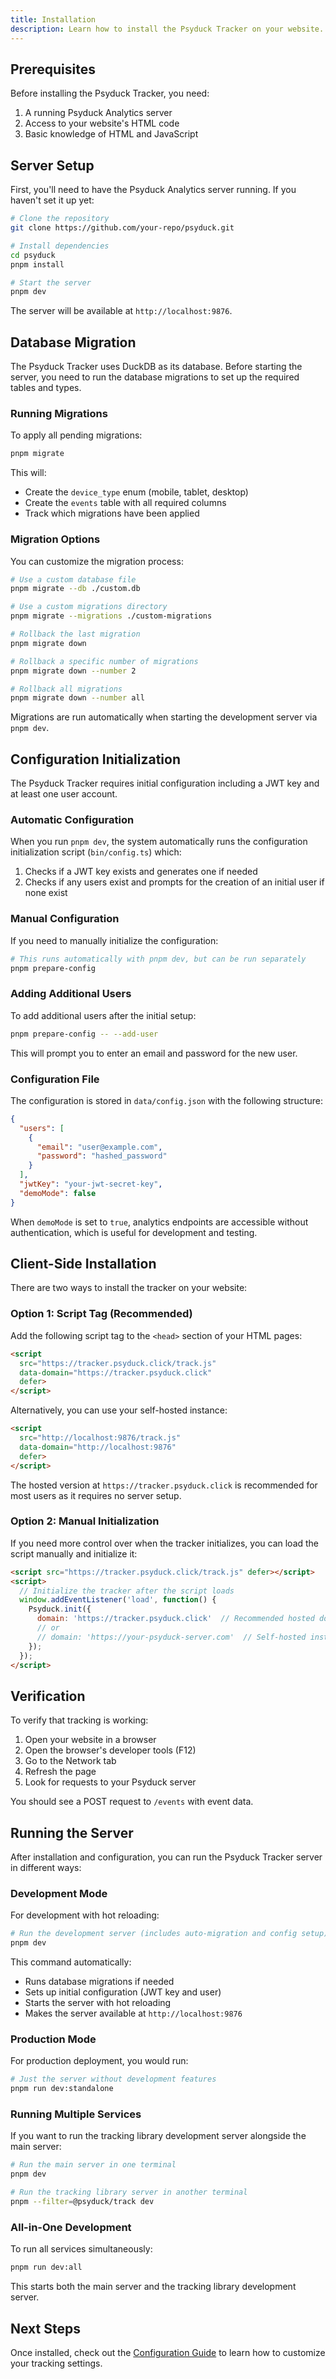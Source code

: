 ```yaml
---
title: Installation
description: Learn how to install the Psyduck Tracker on your website. This guide covers both the client-side tracking code and server-side setup.
---
```


## Prerequisites

Before installing the Psyduck Tracker, you need:

1. A running Psyduck Analytics server
2. Access to your website's HTML code
3. Basic knowledge of HTML and JavaScript

## Server Setup

First, you'll need to have the Psyduck Analytics server running. If you haven't set it up yet:

```bash
# Clone the repository
git clone https://github.com/your-repo/psyduck.git

# Install dependencies
cd psyduck
pnpm install

# Start the server
pnpm dev
```

The server will be available at `http://localhost:9876`.

## Database Migration

The Psyduck Tracker uses DuckDB as its database. Before starting the server, you need to run the database migrations to set up the required tables and types.

### Running Migrations

To apply all pending migrations:

```bash
pnpm migrate
```

This will:
- Create the `device_type` enum (mobile, tablet, desktop)
- Create the `events` table with all required columns
- Track which migrations have been applied

### Migration Options

You can customize the migration process:

```bash
# Use a custom database file
pnpm migrate --db ./custom.db

# Use a custom migrations directory
pnpm migrate --migrations ./custom-migrations

# Rollback the last migration
pnpm migrate down

# Rollback a specific number of migrations
pnpm migrate down --number 2

# Rollback all migrations
pnpm migrate down --number all
```

Migrations are run automatically when starting the development server via `pnpm dev`.

## Configuration Initialization

The Psyduck Tracker requires initial configuration including a JWT key and at least one user account.

### Automatic Configuration

When you run `pnpm dev`, the system automatically runs the configuration initialization script (`bin/config.ts`) which:

1. Checks if a JWT key exists and generates one if needed
2. Checks if any users exist and prompts for the creation of an initial user if none exist

### Manual Configuration

If you need to manually initialize the configuration:

```bash
# This runs automatically with pnpm dev, but can be run separately
pnpm prepare-config
```

### Adding Additional Users

To add additional users after the initial setup:

```bash
pnpm prepare-config -- --add-user
```

This will prompt you to enter an email and password for the new user.

### Configuration File

The configuration is stored in `data/config.json` with the following structure:

```json
{
  "users": [
    {
      "email": "user@example.com",
      "password": "hashed_password"
    }
  ],
  "jwtKey": "your-jwt-secret-key",
  "demoMode": false
}
```

When `demoMode` is set to `true`, analytics endpoints are accessible without authentication, which is useful for development and testing.

## Client-Side Installation

There are two ways to install the tracker on your website:

### Option 1: Script Tag (Recommended)

Add the following script tag to the `<head>` section of your HTML pages:

```html
<script 
  src="https://tracker.psyduck.click/track.js" 
  data-domain="https://tracker.psyduck.click" 
  defer>
</script>
```

Alternatively, you can use your self-hosted instance:

```html
<script 
  src="http://localhost:9876/track.js" 
  data-domain="http://localhost:9876" 
  defer>
</script>
```

The hosted version at `https://tracker.psyduck.click` is recommended for most users as it requires no server setup.

### Option 2: Manual Initialization

If you need more control over when the tracker initializes, you can load the script manually and initialize it:

```html
<script src="https://tracker.psyduck.click/track.js" defer></script>
<script>
  // Initialize the tracker after the script loads
  window.addEventListener('load', function() {
    Psyduck.init({
      domain: 'https://tracker.psyduck.click'  // Recommended hosted domain
      // or
      // domain: 'https://your-psyduck-server.com'  // Self-hosted instance
    });
  });
</script>
```

## Verification

To verify that tracking is working:

1. Open your website in a browser
2. Open the browser's developer tools (F12)
3. Go to the Network tab
4. Refresh the page
5. Look for requests to your Psyduck server

You should see a POST request to `/events` with event data.

## Running the Server

After installation and configuration, you can run the Psyduck Tracker server in different ways:

### Development Mode

For development with hot reloading:

```bash
# Run the development server (includes auto-migration and config setup)
pnpm dev
```

This command automatically:
- Runs database migrations if needed
- Sets up initial configuration (JWT key and user)
- Starts the server with hot reloading
- Makes the server available at `http://localhost:9876`

### Production Mode

For production deployment, you would run:

```bash
# Just the server without development features
pnpm run dev:standalone
```

### Running Multiple Services

If you want to run the tracking library development server alongside the main server:

```bash
# Run the main server in one terminal
pnpm dev

# Run the tracking library server in another terminal
pnpm --filter=@psyduck/track dev
```

### All-in-One Development

To run all services simultaneously:

```bash
pnpm run dev:all
```

This starts both the main server and the tracking library development server.

## Next Steps

Once installed, check out the [Configuration Guide](/docs/tracker/configuration) to learn how to customize your tracking settings.